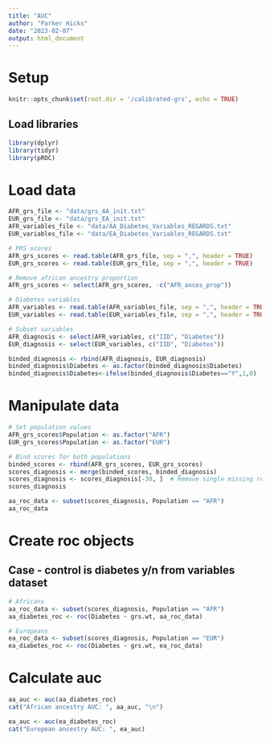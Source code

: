 ```yaml
---
title: "AUC"
author: "Parker Hicks"
date: "2023-02-07"
output: html_document
---
```


# Setup
```r
knitr::opts_chunk$set(root.dir = '/calibrated-grs', echo = TRUE)
```

## Load libraries
```r
library(dplyr)
library(tidyr)
library(pROC)
```

# Load data
```r
AFR_grs_file <- "data/grs_AA_init.txt"
EUR_grs_file <- "data/grs_EA_init.txt"
AFR_variables_file <- "data/AA_Diabetes_Variables_REGARDS.txt"
EUR_variables_file <- "data/EA_Diabetes_Variables_REGARDS.txt"

# PRS scores
AFR_grs_scores <- read.table(AFR_grs_file, sep = ",", header = TRUE)
EUR_grs_scores <- read.table(EUR_grs_file, sep = ",", header = TRUE)

# Remove african ancestry proportion
AFR_grs_scores <- select(AFR_grs_scores, -c("AFR_ances_prop"))

# Diabetes variables
AFR_variables <- read.table(AFR_variables_file, sep = ",", header = TRUE)
EUR_variables <- read.table(EUR_variables_file, sep = ",", header = TRUE)

# Subset variables
AFR_diagnosis <- select(AFR_variables, c("IID", "Diabetes"))
EUR_diagnosis <- select(EUR_variables, c("IID", "Diabetes"))

binded_diagnosis <- rbind(AFR_diagnosis, EUR_diagnosis)
binded_diagnosis$Diabetes <- as.factor(binded_diagnosis$Diabetes)
binded_diagnosis$Diabetes<-ifelse(binded_diagnosis$Diabetes=="Y",1,0)
```

# Manipulate data
```r
# Set population values
AFR_grs_scores$Population <- as.factor("AFR")
EUR_grs_scores$Population <- as.factor("EUR")

# Bind scores for both populations
binded_scores <- rbind(AFR_grs_scores, EUR_grs_scores)
scores_diagnosis <- merge(binded_scores, binded_diagnosis)
scores_diagnosis <- scores_diagnosis[-30, ]  # Remove single missing row
scores_diagnosis

aa_roc_data <- subset(scores_diagnosis, Population == "AFR")
aa_roc_data
```

# Create roc objects
## Case - control is diabetes y/n from variables dataset 
```r
# Africans
aa_roc_data <- subset(scores_diagnosis, Population == "AFR")
aa_diabetes_roc <- roc(Diabetes ~ grs.wt, aa_roc_data)

# Europeans
ea_roc_data <- subset(scores_diagnosis, Population == "EUR")
ea_diabetes_roc <- roc(Diabetes ~ grs.wt, ea_roc_data)
```

# Calculate auc
```r
aa_auc <- auc(aa_diabetes_roc)
cat("African ancestry AUC: ", aa_auc, "\n")

ea_auc <- auc(ea_diabetes_roc)
cat("European ancestry AUC: ", ea_auc)
```



